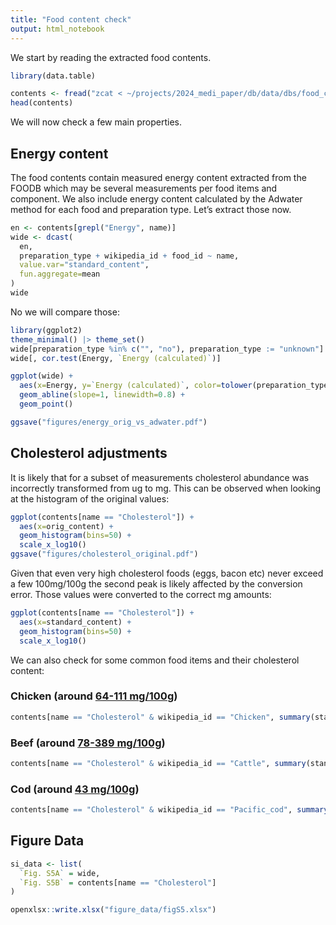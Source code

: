 ```yaml
---
title: "Food content check"
output: html_notebook
---
```


We start by reading the extracted food contents.

```r
library(data.table)

contents <- fread("zcat < ~/projects/2024_medi_paper/db/data/dbs/food_contents.csv.gz")
head(contents)
```

We will now check a few main properties.

## Energy content

The food contents contain measured energy content extracted from the FOODB which may be several measurements per food
items and component. We also include energy content calculated by the Adwater method for each food and preparation type.
Let's extract those now.

```r
en <- contents[grepl("Energy", name)]
wide <- dcast(
  en, 
  preparation_type + wikipedia_id + food_id ~ name, 
  value.var="standard_content", 
  fun.aggregate=mean
)
wide
```

No we will compare those:

```r
library(ggplot2)
theme_minimal() |> theme_set()
wide[preparation_type %in% c("", "no"), preparation_type := "unknown"]
wide[, cor.test(Energy, `Energy (calculated)`)]

ggplot(wide) +
  aes(x=Energy, y=`Energy (calculated)`, color=tolower(preparation_type)) +
  geom_abline(slope=1, linewidth=0.8) +
  geom_point()

ggsave("figures/energy_orig_vs_adwater.pdf")
```

## Cholesterol adjustments

It is likely that for a subset of measurements cholesterol abundance was incorrectly transformed from ug to mg. This can be observed when looking at the
histogram of the original values:

```r
ggplot(contents[name == "Cholesterol"]) +
  aes(x=orig_content) +
  geom_histogram(bins=50) +
  scale_x_log10()
ggsave("figures/cholesterol_original.pdf")
```

Given that even very high cholesterol foods (eggs, bacon etc) never exceed a few 100mg/100g the second peak is likely affected by the conversion
error. Those values were converted to the correct mg amounts:

```r
ggplot(contents[name == "Cholesterol"]) +
  aes(x=standard_content) +
  geom_histogram(bins=50) +
  scale_x_log10()
```

We can also check for some common food items and their cholesterol content:

### Chicken (around [64-111 mg/100g](https://www.medicalnewstoday.com/articles/cholesterol-in-chicken#by-part-of-the-chicken))

```r
contents[name == "Cholesterol" & wikipedia_id == "Chicken", summary(standard_content)]
```

### Beef (around [78-389 mg/100g](https://www.ucsfhealth.org/education/cholesterol-content-of-foods))

```r
contents[name == "Cholesterol" & wikipedia_id == "Cattle", summary(standard_content)]
```

### Cod (around [43 mg/100g](https://fdc.nal.usda.gov/fdc-app.html#/food-details/171955/nutrients))

```r
contents[name == "Cholesterol" & wikipedia_id == "Pacific_cod", summary(standard_content)]
```

## Figure Data

```r
si_data <- list(
  `Fig. S5A` = wide,
  `Fig. S5B` = contents[name == "Cholesterol"]
)

openxlsx::write.xlsx("figure_data/figS5.xlsx")
```